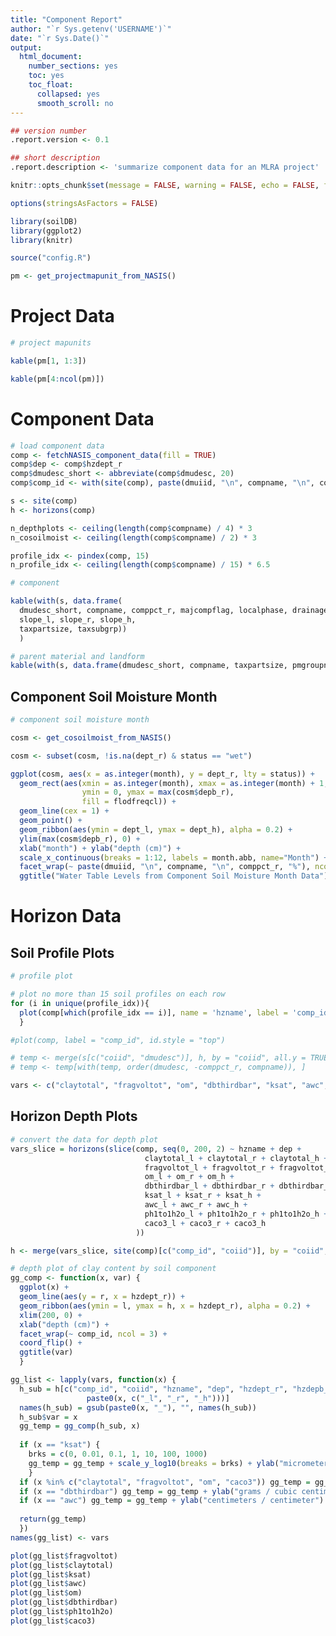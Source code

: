 ---
title: "Component Report"
author: "`r Sys.getenv('USERNAME')`"
date: "`r Sys.Date()`"
output: 
  html_document: 
    number_sections: yes
    toc: yes
    toc_float:
      collapsed: yes
      smooth_scroll: no
---


```{r report-metadata, echo=FALSE, results='hide', warning=FALSE, message=FALSE}
## version number
.report.version <- 0.1

## short description
.report.description <- 'summarize component data for an MLRA project'
```


```{r setup, echo = FALSE}
knitr::opts_chunk$set(message = FALSE, warning = FALSE, echo = FALSE, fig.width = 8.5)

options(stringsAsFactors = FALSE)
```


```{r}
library(soilDB)
library(ggplot2)
library(knitr)

source("config.R")

pm <- get_projectmapunit_from_NASIS()
```


# Project Data

```{r}

# project mapunits

kable(pm[1, 1:3])

kable(pm[4:ncol(pm)])

```


# Component Data

```{r component data, fig.width=8.5, fig.height=6}

# load component data
comp <- fetchNASIS_component_data(fill = TRUE)
comp$dep <- comp$hzdept_r
comp$dmudesc_short <- abbreviate(comp$dmudesc, 20)
comp$comp_id <- with(site(comp), paste(dmuiid, "\n", compname, "\n", comppct_r, "%"))

s <- site(comp)
h <- horizons(comp)

n_depthplots <- ceiling(length(comp$compname) / 4) * 3
n_cosoilmoist <- ceiling(length(comp$compname) / 2) * 3

profile_idx <- pindex(comp, 15)
n_profile_idx <- ceiling(length(comp$compname) / 15) * 6.5

# component

kable(with(s, data.frame(
  dmudesc_short, compname, comppct_r, majcompflag, localphase, drainagecl, 
  slope_l, slope_r, slope_h,
  taxpartsize, taxsubgrp))
  )

# parent material and landform
kable(with(s, data.frame(dmudesc_short, compname, taxpartsize, pmgroupname, landform.string)))
```


## Component Soil Moisture Month

```{r soil moisture, fig.height=n_cosoilmoist}
# component soil moisture month

cosm <- get_cosoilmoist_from_NASIS()

cosm <- subset(cosm, !is.na(dept_r) & status == "wet")

ggplot(cosm, aes(x = as.integer(month), y = dept_r, lty = status)) +
  geom_rect(aes(xmin = as.integer(month), xmax = as.integer(month) + 1,
                ymin = 0, ymax = max(cosm$depb_r),
                fill = flodfreqcl)) +
  geom_line(cex = 1) +
  geom_point() +
  geom_ribbon(aes(ymin = dept_l, ymax = dept_h), alpha = 0.2) +
  ylim(max(cosm$depb_r), 0) +
  xlab("month") + ylab("depth (cm)") +
  scale_x_continuous(breaks = 1:12, labels = month.abb, name="Month") +
  facet_wrap(~ paste(dmuiid, "\n", compname, "\n", comppct_r, "%"), ncol = 2) +
  ggtitle("Water Table Levels from Component Soil Moisture Month Data")
```


# Horizon Data

## Soil Profile Plots

```{r horizon data, fig.height=n_profile_idx}
# profile plot

# plot no more than 15 soil profiles on each row
for (i in unique(profile_idx)){
  plot(comp[which(profile_idx == i)], name = 'hzname', label = 'comp_id', id.style = "top")
  }

#plot(comp, label = "comp_id", id.style = "top")

# temp <- merge(s[c("coiid", "dmudesc")], h, by = "coiid", all.y = TRUE)
# temp <- temp[with(temp, order(dmudesc, -comppct_r, compname)), ]

vars <- c("claytotal", "fragvoltot", "om", "dbthirdbar", "ksat", "awc", "ph1to1h2o", "caco3")
```

## Horizon Depth Plots

```{r, depth plots, fig.height=n_depthplots}
# convert the data for depth plot
vars_slice = horizons(slice(comp, seq(0, 200, 2) ~ hzname + dep + 
                              claytotal_l + claytotal_r + claytotal_h +
                              fragvoltot_l + fragvoltot_r + fragvoltot_h +
                              om_l + om_r + om_h +
                              dbthirdbar_l + dbthirdbar_r + dbthirdbar_h + 
                              ksat_l + ksat_r + ksat_h +
                              awc_l + awc_r + awc_h + 
                              ph1to1h2o_l + ph1to1h2o_r + ph1to1h2o_h +
                              caco3_l + caco3_r + caco3_h
                            ))

h <- merge(vars_slice, site(comp)[c("comp_id", "coiid")], by = "coiid", all.x = TRUE)

# depth plot of clay content by soil component
gg_comp <- function(x, var) {
  ggplot(x) +
  geom_line(aes(y = r, x = hzdept_r)) +
  geom_ribbon(aes(ymin = l, ymax = h, x = hzdept_r), alpha = 0.2) +
  xlim(200, 0) +
  xlab("depth (cm)") +
  facet_wrap(~ comp_id, ncol = 3) + 
  coord_flip() +
  ggtitle(var)
  }

gg_list <- lapply(vars, function(x) {
  h_sub = h[c("comp_id", "coiid", "hzname", "dep", "hzdept_r", "hzdepb_r", 
                 paste0(x, c("_l", "_r", "_h")))]
  names(h_sub) = gsub(paste0(x, "_"), "", names(h_sub))
  h_sub$var = x
  gg_temp = gg_comp(h_sub, x)
  
  if (x == "ksat") {
    brks = c(0, 0.01, 0.1, 1, 10, 100, 1000)
    gg_temp = gg_temp + scale_y_log10(breaks = brks) + ylab("micrometers / second")
    }
  if (x %in% c("claytotal", "fragvoltot", "om", "caco3")) gg_temp = gg_temp + ylab("%")
  if (x == "dbthirdbar") gg_temp = gg_temp + ylab("grams / cubic centimeter")
  if (x == "awc") gg_temp = gg_temp + ylab("centimeters / centimeter")
  
  return(gg_temp)
  })
names(gg_list) <- vars

plot(gg_list$fragvoltot)
plot(gg_list$claytotal)
plot(gg_list$ksat)
plot(gg_list$awc)
plot(gg_list$om)
plot(gg_list$dbthirdbar)
plot(gg_list$ph1to1h2o)
plot(gg_list$caco3)

```

